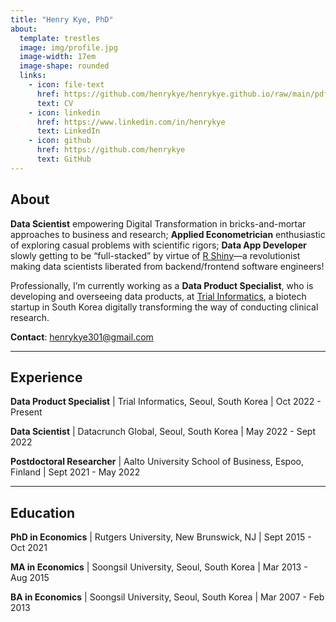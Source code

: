 ```yaml
---
title: "Henry Kye, PhD"
about:
  template: trestles
  image: img/profile.jpg
  image-width: 17em
  image-shape: rounded
  links:
    - icon: file-text
      href: https://github.com/henrykye/henrykye.github.io/raw/main/pdf/cv.pdf
      text: CV
    - icon: linkedin
      href: https://www.linkedin.com/in/henrykye
      text: LinkedIn
    - icon: github
      href: https://github.com/henrykye
      text: GitHub
---
```


## About

**Data Scientist** empowering Digital Transformation in bricks-and-mortar approaches to business and research; **Applied Econometrician** enthusiastic of exploring casual problems with scientific rigors; **Data App Developer** slowly getting to be "full-stacked" by virtue of [R Shiny](https://shiny.rstudio.com)---a revolutionist making data scientists liberated from backend/frontend software engineers!

Professionally, I'm currently working as a **Data Product Specialist**, who is developing and overseeing data products, at [Trial Informatics](https://trialinformatics.com/), a biotech startup in South Korea digitally transforming the way of conducting clinical research.

**Contact**: <henrykye301@gmail.com>


---

## Experience

**Data Product Specialist** | Trial Informatics, Seoul, South Korea | Oct 2022 - Present

**Data Scientist** | Datacrunch Global, Seoul, South Korea | May 2022 - Sept 2022

**Postdoctoral Researcher** | Aalto University School of Business, Espoo, Finland | Sept 2021 - May 2022

---

## Education

**PhD in Economics** | Rutgers University, New Brunswick, NJ  | Sept 2015 - Oct 2021

**MA in Economics** | Soongsil University, Seoul, South Korea | Mar 2013 - Aug 2015

**BA in Economics** | Soongsil University, Seoul, South Korea |  Mar 2007 - Feb 2013


